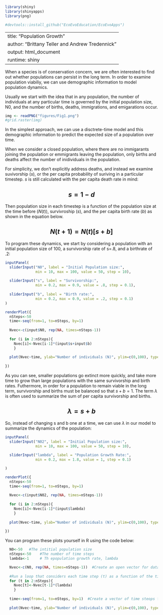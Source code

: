 ```r
library(shiny)
library(shinyapps)
library(png)

#devtools::install_github("EcoEvoEducation/EcoEvoApps")

```
---
title: "Population Growth"
author: "Brittany Teller and Andrew Tredennick"
output: html_document
runtime: shiny
---

When a species is of conservation concern, we are often interested to find out whether populations can persist in the long term. In order to examine population viabiliy, we can use demographic information to model population dynamics.

Usually we start with the idea that in any population, the number of individuals at any particular time is governed by the initial population size, N0, and the number of births, deaths, immigrations, and emigarations occur.

```r
img <- readPNG("figures/Fig1.png")
#grid.raster(img)
```

In the simplest approach, we can use a disctrete-time model and this demographic information to predict the expected size of a population over time.

When we consider a closed population, where there are no immigarants joining the population or emmigrants leaving the population, only births and deaths affect the number of inidividuals in the population.

For simplicity, we don't explicitly address deaths, and instead we examine suvivorship ($s$), or the per capita probability of suriving in a particular timestep. $s$ is still calculated with the per capita death rate in mind:

## $$s=1-d$$

Then population size in each timestep is a function of the population size at the time before ($N(t)$), survivroship ($s$), and the per capita birth rate ($b$) as shown in the equation below.

## $$N(t+1)=N(t)[s+b]$$

To program these dynamics, we start by considering a population with an initial population size of 100, a survivorship rate of s=.8, and a birthrate of .2:

```r
inputPanel(
  sliderInput("N0", label = "Initial Population size:",
              min = 10, max = 100, value = 50, step = 10),
  
  sliderInput("s", label = "Survivorship:",
              min = 0.2, max = 0.9, value = .8, step = 0.1),
  
  sliderInput("b", label = "Birth rate:",
              min = 0.2, max = 0.9, value = .2, step = 0.1)
)

renderPlot({
  nSteps<-50
  time<-seq(from=1, to=nSteps, by=1)
  
  Nvec<-c(input$N0, rep(NA, times=nSteps-1))
  
  for (i in 2:nSteps){
    Nvec[i]<-Nvec[i-1]*(input$s+input$b)
    }
  
  plot(Nvec~time, ylab="Number of individuals (N)", ylim=c(0,100), type="o")
    
})
```

As you can see, smaller populations go extinct more quickly, and take more time to grow than large populations with the same survivorship and birth rates. Futhermore, in order for a population to remain viable in the long term, survivorship and births must be balanced so that $s+b=1$. The term  $\lambda$  is often used to summarize the sum of per capita survivorship and births.

## $$\lambda= s+b$$

So, instead of changing s and b one at a time, we can use $\lambda$ in our model to summarize the dynamics of the population:

```r
inputPanel(
  sliderInput("N02", label = "Initial Population size:",
              min = 10, max = 100, value = 50, step = 10),
  
  sliderInput("lambda", label = "Population Growth Rate:",
              min = 0.2, max = 1.8, value = 1, step = 0.1)

)

renderPlot({
  nSteps<-50
  time<-seq(from=1, to=nSteps, by=1)
  
  Nvec<-c(input$N02, rep(NA, times=nSteps-1))
  
  for (i in 2:nSteps){
    Nvec[i]<-Nvec[i-1]*(input$lambda)
    }
  
  plot(Nvec~time, ylab="Number of individuals (N)", ylim=c(0,100), type="o")
    
})
```


You can program these plots yourself in R using the code below:

```r
  
  N0<-50   #The intitial population size
  nSteps<-50    #The number of time steps
  lambda<-1     # Th epopulation growth rate, lambda

  Nvec<-c(N0, rep(NA, times=nSteps-1))  #Create an open vector for data
  
  #Run a loop that considers each time step (t) as a function of the time step before it (t-1) and lambda
  for (t in 2:nSteps){
    Nvec[t]<-Nvec[t-1]*(lambda)
    }
  
  time<-seq(from=1, to=nSteps, by=1)  #Create a vector of time steops for plotting
  
  plot(Nvec~time, ylab="Number of individuals (N)", ylim=c(0,100), type="o")  #plot the results

```

